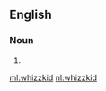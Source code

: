 {{also|whizz kid}}
==English==

===Noun===
{{en-noun}}

# {{alternative spelling of|whiz kid|lang=en}}

[[ml:whizzkid]]
[[nl:whizzkid]]
